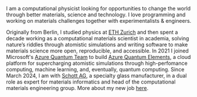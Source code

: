 I am a computational physicist looking for opportunities to change the world through better materials, science and technology.
I love programming and working on materials challenges together with experimentalists & engineers.

Originally from Berlin, I studied physics at [ETH Zurich](https://ethz.ch/en.html) and then spent a decade working as a computational materials scientist in academia, solving nature’s riddles through atomistic simulations and writing software to make materials science more open, reproducible, and accessible. 
In 2021 I joined Microsoft's [Azure Quantum Team](https://azure.microsoft.com/en-us/services/quantum/) to build [Azure Quantum Elements](https://quantum.microsoft.com/en-us/our-story/quantum-elements-overview), a cloud platform for supercharging atomistic simulations through high-perfomance computing, machine learning, and, eventually, quantum computing. 
Since March 2024, I am with [Schott AG](https://www.schott.com/), a specialty glass manufacturer, in a dual role as expert for materials informatics and head of the computational materials engineering group. More about my new job [here](https://www.linkedin.com/feed/update/urn:li:activity:7168641640562212865/).

